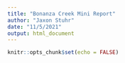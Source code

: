 ```yaml
---
title: "Bonanza Creek Mini Report"
author: "Jaxon Stuhr"
date: "11/5/2021"
output: html_document
---
```


```r
knitr::opts_chunk$set(echo = FALSE)

```

